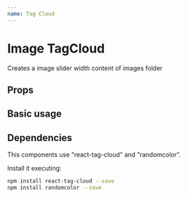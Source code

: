 ```yaml
---
name: Tag Cloud
---
```



# Image TagCloud

Creates a image slider width content of images folder

## Props

<Props of={TagCloud} />

## Basic usage

<Playground>
  <TagCloud
    tags={[
      { id: 1, name: "tag1", percentage: 100 },
      { id: 2, name: "tag2", percentage: 80 },
      { id: 3, name: "tag3", percentage: 90 },
      { id: 4, name: "tag4", percentage: 50 },
      { id: 5, name: "tag5", percentage: 60 },
      { id: 6, name: "tag6", percentage: 95 },
      { id: 7, name: "tag7", percentage: 100 }
    ]}
  />
</Playground>

## Dependencies

This components use "react-tag-cloud" and "randomcolor".

Install it executing:

```bash
npm install react-tag-cloud --save
npm install randomcolor --save
```

